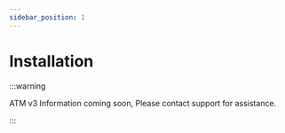 ```yaml
---
sidebar_position: 1
---
```



# Installation

:::warning

ATM v3 Information coming soon, Please contact support for assistance.

:::
